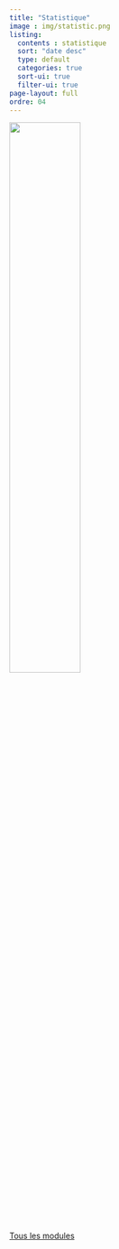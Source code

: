 ```yaml
---
title: "Statistique"
image : img/statistic.png
listing: 
  contents : statistique
  sort: "date desc"
  type: default
  categories: true
  sort-ui: true
  filter-ui: true
page-layout: full
ordre: 04
---
```



::: column-margin
![](img/statistic.png){width="50%"}
:::

[Tous les modules](/modules.qmd)